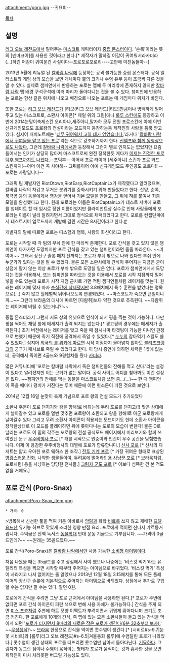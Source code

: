 attachment:/poro.jpg
--귀요미--

[[목차]]
== 설명 ==
[[리그 오브 레전드]]에서 밀어주는 [[마스코트]] 캐릭터이자 [[리그 오브 레전드/몬스터|중립 몬스터]]이다. '순록'이라는 뜻의 [덴마크어]를 사용한 것이라고 한다.[* 제작자가 말하길 어감이 귀여워서라카더라(...)하긴 어감이 귀여운건 사실이다--포로포로포로리----고만해 미친놈들아--]

2013년 5월에 리뉴얼 된 [[칼바람 나락]]에 등장하는 공격 불가능한 중립 몬스터다. 공식 일러스트와 게임 상의 모습을 보면 개체마다 뿔의 크기나 수염 유무 등이 조금씩 다른 것을 알 수 있다. 실제로 챔피언에게 반응하는 포로는 맵에 두 마리밖에 존재하지 않지만 [[칼바람 나락]] 맵 배경 구석구석에 여러 마리가 돌아다니는 것을 볼 수 있다. 챔피언에 반응하는 포로는 항상 같은 위치에 나오고 배경으로 나오는 포로는 매 게임마다 위치가 바뀐다.

또한 포로는 [[리그 오브 레전드]]가 [티모(리그 오브 레전드)|티모]만큼이나 명백하게 밀어주고 있는 마스코트로,  소환사 아이콘[* 제일 위의 그림]에나 [[룰루(리그 오브 레전드)#s-6.5|룰루 스킨]]에도 등장하고 이번에 2014눈맞이축제스킨 오리아나,세주아니,말자하 모두 전원 포로스킨에 아예 이번신규게임모드도 포로왕의 전설이라는 모드까지 등장하는등 제작진의 사랑을 듬뿍 받고 있다. 심지어 패치노트에는 '[http://www.leagueoflegends.co.kr/News/update_view.php?idx=205559&vnum=228&page=1&keyfield=&keyword= 너무 귀여워서 고칠 데가 없었습니다.]'라거나 '[http://www.leagueoflegends.co.kr/?m=news&cate=update&mod=view&schwrd=&idx=181949 칼바람 나락에서 귀여움을 맡고 있는 포로]'라는 식으로 강조하기까지 한다. [http://youtu.be/4xuAgkGkImU 신챔프와 함께 동영상으로도 나왔다.] 그런데 [[칼바람 나락]]에서만 등장해서 그런지 별로 인지도는 없었지만 요즘들어서는 인기가 상당히 많아져 마스코트로써 완전 정착한듯 게다가 [[브라움|이제는 진정한 포로 덕후 챔프까지도 나왔다.]]--포덕후-- 이어서 포로 라이더 [세주아니] 스킨과 포로 와드 스킨까지!--어머 이건 꼭 사야해-- 그뒤를이어 아예 신규게임모드 주인공도 포로다!! --포로는 사랑입니다--

그래픽 팀 개발자인 RiotOtown,RiotEarp,RiotCaptainLx가 제작했다고 알려졌으며, 칼바람 나락의 차갑고 무거운 분위기를 중화시키기 위해 만들었다고 한다. 산양, 순록, 북극곰 등의 동물에게서 영감을 얻어서 기본 모델을 만들고, 그 위에 혀를 붙여서 최종 모델을 완성했다고 한다. 원래 포로라는 이름은 RiotCaptainLx가 테스트 서버에 포로를 업데이트 할 때 임시로 정한 이름이었지만 클라이언트상 실수로 인해 사람들에게 포로라는 이름이 널리 알려지면서 그대로 정식으로 채택되었다고 한다. 포로를 컨셉단계에서 테스트서버 업로드까지 개발에 걸린 시간은 8시간이라고 한다.[http://www.inven.co.kr/board/powerbbs.php?come_idx=2778&l=27642 #]

개발자의 말에 따르면 포로는 따스함과 행복, 사랑의 화신이라고 한다.

포로는 시작할 때 각 팀의 부쉬 안에 한 마리씩 존재한다. 포로 간식을 갖고 있지 않은 챔피언이 다가가면 도망치지만 포로 간식을 갖고 있는 챔피언이라면 졸졸 따라온다. ~~긔여어~~ 그래서 장신구 슬롯 패치 전까지는 포로가 부쉬 밖으로 나와 있다면 부쉬 안에 누군가가 있다는 것을 알 수 있었다. 물론 모든 소환사에게 간식이 주어지는 지금은 굳이 상점에 팔지 않는 이상 포로가 부쉬 밖으로 도망칠 일은 없다. 포로가 챔피언에게서 도망치는 것을 이용해서, 또는 챔피언을 따라오는 것을 이용해서 포로를 시작 지점까지 밀어 넣을 수도 있는데 포로가 시작 지점 근처로 가면 적팀 챔피언들처럼 레이저를 맞는다. 원래는 레이저에 맞자 마자 [[순살|순식간에 삭제]]됐지만 3.8패치에서 특수 훈련을 받았다는 명목으로(...) 죽지 않고 헐레벌떡 뛰어나오도록 변경되었다. ~~마스코트가 죽으면 큰일이니까...~~ 그런데 브라움의 대사에 따르면 [다람쥐]보다 약한 것으로 추측된다. ~~다람쥐는 레이저에 버틸 수 있는거냐?!~~

중립 몬스터라서 그런지 지도 상의 유닛으로 인식이 되서 핑을 찍는 것이 가능하다. 다만 핑을 찍어도 채팅 창에 메세지가 출력 되지는 않는다.[* 경고핑의 경우에는 메세지가 출력된다.] 초기 버전에서는 레이저를 맞고 죽을 때 잠시나마 타겟팅이 가능한 미니언 판정으로 변했기 때문에 죽기 직전에 공격해서 죽일 수 있었다.[* [[누누]]의 잡아먹기 스킬도 쓸 수 있었다.] 심지어 [http://leagueoflegends.wikia.com/wiki/Howling_Abyss#Trivia 외국의 롤 위키에 따르면] 시작 지점까지 몰아넣지 않아도 [[블리츠크랭크]]의 궁극기 패시브로 죽일 수 있었다고 한다. 이 당시 증언에 의하면 체력은 1밖에 없는데, 공격해서 죽이면 4골드와 9경험치를 줬다 [[카더라]].

많은 커뮤니티에 '포로는 칼바람 나락에서 죽은 챔피언들의 잔해를 먹고 산다.'라는 설정이 있다고 알려졌지만 이는 근거가 없는 말이다. 공식 사이트 어디를 찾아봐도 이런 설정은 없다. ~~챔피언의 잔해를 먹는 동물을 마스코트처럼 쓰면 좀...(...)~~ 한 때 챔피언이 죽을 때마다 덩치가 커진다는 루머 때문에 이런 헛소문이 퍼진 것으로 보인다.

2014년 12월 16일 눈맞이 축제 기념으로 포로 왕의 전설 모드가 추가되었다

{{{#!html
<iframe width="560" height="315" src="//www.youtube.com/embed/RLDgoz4RrMY" frameborder="0" allowfullscreen></iframe>
}}}

소환사 주문이 포로 던지기와 왕을 향해!로 바뀌는데 무려 포로를 던지고(!) 맞은 상대에게 날아갈수 있고 포로를 열변 맞추면 포로왕이 소환되고 왕을 향해!로 아군 포로왕에게 날아갈수 있다
그리고 무려 소환사 아이콘이 적용되는 모드이기도 한데 소환사 아이콘을 장착한상태로 이 모드를 플레이하면 뒤에 쫒아다니는 포로의 모습이 변한다! 물론 D로 날리는 포로도
이 밑의 각주는 포로왕의 전설 공식모드 페이지에서 미리보기와 함께 쓰여있던 문구
[http://event.leagueoflegends.co.kr/snowdown-2014/assets/snowdown-2014/videos/Astro.webm 우주비행사 포로] [* 개를 시작으로 원숭이와 인간이 우주 공간을 탐험했습니다. 이제 이 용감한 우주비행사의 대열에 포로가 합류합니다.]
[http://event.leagueoflegends.co.kr/snowdown-2014/assets/snowdown-2014/videos/Gentle.webm 신사 포로] [* 신사의 디저트는 얇고 우아한 포로 웨하스 한 조각.]
[http://event.leagueoflegends.co.kr/snowdown-2014/assets/snowdown-2014/videos/Mecha.webm 전투 기계 포로] [* 가장 귀여운 형태로 표상된 [[빅토르(리그 오브 레전드)|영광스러운 진화]]. 나약한 생물들이여, 두려움에 떨어라!]
[http://event.leagueoflegends.co.kr/snowdown-2014/assets/snowdown-2014/videos/Dragon.webm 용 사냥꾼 포로] [* 브라움처럼, 포로처럼! 용을 사냥하는 당당한 전사들.]
[http://event.leagueoflegends.co.kr/snowdown-2014/assets/snowdown-2014/videos/Shadow.webm 그림자 군도 포로] [* 이보다 섬뜩한 건 본 적도 없을 거에요.]

== 포로 간식 (Poro-Snax) ==

attachment:Poro-Snax_item.png

 * 가격: 0

>방목해서 신선한 풀을 먹여 키운 아바로사 [[암탉]]과 화학 [[비료]]를 쓰지 않고 재배한 [[프렐요드]]산 유기농 허브로 맛있게 조리한 영양 만점 요리. 포로에게 먹이면 신나서 갸르릉거립니다. 수익금은 전액 녹서스 [[동물학대]] 반대 운동 기금으로 기부됩니다.  
~~가격이 0골드인데?~~ ~~원래는 35골드였다.~~

포로 간식(Poro-Snax)은 [[칼바람 나락]]에서만 사용 가능한 [[리그 오브 레전드/아이템|소비형 아이템]]이다.

처음 나왔을 때는 35골드를 주고 상점에서 사야 했으나 나중에는 '비스킷 먹기'라는 유틸리티 특성을 찍으면 시작할 때부터 주어지는 아이템으로 바뀌었다. '비스킷 먹기' 특성이 사라지고 나서 없어지는 줄 알았으나 2013년 12월 18일 3.15패치를 통해 모든 플레이어의 장신구 슬롯에 기본적으로 주어지는 아이템으로 바뀌었다. 상점에서 추가로 구입할 수는 없지만 팔 수는 있다. 팔면 0원.

포로에게 간식을 주려면 그냥 포로 근처에서 아이템을 사용하면 된다.[* 포로가 주변에 없다면 포로 간식 아이콘이 파란 색으로 변해 사용 자체가 불가능하다.] 간식을 주게 되면 [[미스 포츈(리그 오브 레전드)|미스 포츈]]처럼 주변에 하트 모양 이펙트가 뿌려지면서 귀엽게 뛰어다니며 크기도 조금 커진다. 한 포로에게 10개의 간식, 즉 맵에 있는 모든 소환사들이 들고 있는 간식을 먹이게 되면 '[http://www.youtube.com/embed/a0b_iSijTKM?feature=player_detailpage 포로가 터지면서 8마리의 새로운 작은 포로가 생긴다(6분 32초부터 보자).]' ~~[[무성생식]]?~~ [[브라움]] 한정으로 간식을 먹이면 콧수염이 생긴다.[* [시비르#s-9.7|눈꽃 시비르]와 [룰루(리그 오브 레전드)#s-6.5|겨울동화 룰루]에 수염달린 포로가 나와있다.] 콧수염이 생긴 상태의 포로를 터뜨리면 콧수염만 남아서 돌아다닌다. [http://www.youtube.com/watch?v=XyRUlzaha7s 기묘하다]. 그림자가 동그란 점이나 수염이 움직이는 형태가 포로가 움직이는 것과 흡사한 것을 보면 제작진이 미처 처리못한 버그일 가능성도 있다.
